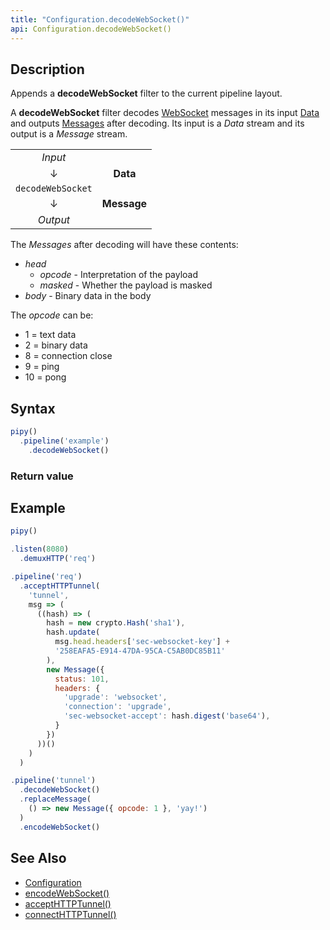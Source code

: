 ```yaml
---
title: "Configuration.decodeWebSocket()"
api: Configuration.decodeWebSocket()
---
```


## Description

Appends a **decodeWebSocket** filter to the current pipeline layout.

A **decodeWebSocket** filter decodes [WebSocket](https://en.wikipedia.org/wiki/WebSocket) messages in its input [Data](/reference/api/Data) and outputs [Messages](/reference/api/Message) after decoding. Its input is a _Data_ stream and its output is a _Message_ stream.

|                   |             |
|:-----------------:|:-----------:|
| _Input_           |             |
| ↓                 | **Data**    |
| `decodeWebSocket` |             |
| ↓                 | **Message** |
| _Output_          |             |

The _Messages_ after decoding will have these contents:

* _head_
  - _opcode_ - Interpretation of the payload
  - _masked_ - Whether the payload is masked
* _body_ - Binary data in the body

The _opcode_ can be:

* 1 = text data
* 2 = binary data
* 8 = connection close
* 9 = ping
* 10 = pong

## Syntax

``` js
pipy()
  .pipeline('example')
    .decodeWebSocket()
```

### Return value

<ReturnValue/>

## Example

``` js
pipy()

.listen(8080)
  .demuxHTTP('req')

.pipeline('req')
  .acceptHTTPTunnel(
    'tunnel',
    msg => (
      ((hash) => (
        hash = new crypto.Hash('sha1'),
        hash.update(
          msg.head.headers['sec-websocket-key'] +
          '258EAFA5-E914-47DA-95CA-C5AB0DC85B11'
        ),
        new Message({
          status: 101,
          headers: {
            'upgrade': 'websocket',
            'connection': 'upgrade',
            'sec-websocket-accept': hash.digest('base64'),
          }
        })
      ))()
    )
  )

.pipeline('tunnel')
  .decodeWebSocket()
  .replaceMessage(
    () => new Message({ opcode: 1 }, 'yay!')
  )
  .encodeWebSocket()
```

## See Also

* [Configuration](/reference/api/Configuration)
* [encodeWebSocket()](/reference/api/Configuration/encodeWebSocket)
* [acceptHTTPTunnel()](/reference/api/Configuration/acceptHTTPTunnel)
* [connectHTTPTunnel()](/reference/api/Configuration/connectHTTPTunnel)
